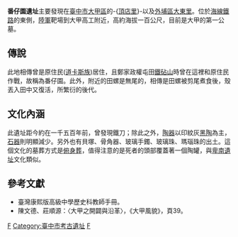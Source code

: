 {{tw monument
|name=
|formername=
|image=
|imagename=
|othername=
|formalname=
|level=
|class=
|time=
|destroyed=
|date=
|material= 
|location=
|when=
|quantity=
|website=
}}
'''番仔園遺址'''主要發現在[[臺中市|臺中市]][[大甲區|大甲區]]的-{[[頂店里|頂店里]]}-以及[[外埔區|外埔區]][[大東里|大東里]]。位於[[海岸線_(臺鐵)|海線]][[鐵路|鐵路]]的東側，[[中華民國陸軍|陸軍]]靶場到大甲高工附近，高約海拔一百公尺，目前是大甲的第一公墓。

==傳說==
此地相傳曾是原住民([[道卡斯族|道卡斯族]])居住，且鄭家政權屯田[[鐵砧山|鐵砧山]]時曾在這裡和原住民作戰，故稱為番仔園。此外，附近的田螺是無尾的，相傳是田螺被剪尾煮食後，殼丟入田中又復活，所繁衍的後代。

==文化內涵==
此遺址距今約在一千五百年前，曾發現鐵刀；除此之外，[[陶器|陶器]]以印紋灰[[黑陶|黑陶]]為主，[[石器|石器]]則明顯減少。另外也有貝塚、骨角器、玻璃手鐲、玻璃珠、瑪瑙珠的出土。這個文化的墓葬方式是[[俯身葬|俯身葬]]，值得注意的是死者的頭部覆蓋著一個陶罐，與[[卑南遺址|卑南遺址]]文化類似。

==參考文獻==
*臺灣康熙版高級中學歷史科教師手冊。
*陳文德、莊順源：〈大甲之開闢與沿革〉，《大甲風貌》，頁39。

{{台灣考古遺址}}
{{臺中市文化資產}}
[[Category:台湾史前时期遗址|F]]
[[Category:臺中市考古遺址|Category:臺中市考古遺址]]
[[Category:大甲區|F]]